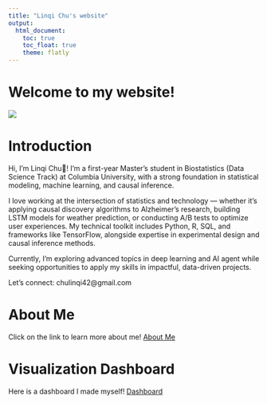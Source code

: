 ```yaml
---
title: "Linqi Chu's website"
output: 
  html_document:
    toc: true
    toc_float: true
    theme: flatly
---
```


# Welcome to my website!

![](picture.jpg)


# Introduction
Hi, I'm Linqi Chu👋! I'm a first-year Master's student in Biostatistics (Data Science Track) at Columbia University, with a strong foundation in statistical modeling, machine learning, and causal inference.

I love working at the intersection of statistics and technology — whether it's applying causal discovery algorithms to Alzheimer's research, building LSTM models for weather prediction, or conducting A/B tests to optimize user experiences. My technical toolkit includes Python, R, SQL, and frameworks like TensorFlow, alongside expertise in experimental design and causal inference methods.

Currently, I'm exploring advanced topics in deep learning and AI agent while seeking opportunities to apply my skills in impactful, data-driven projects.

Let's connect: chulinqi42@gmail.com

# About Me

Click on the link to learn more about me!
[About Me](About.html)

# Visualization Dashboard

Here is a dashboard I made myself!
[Dashboard](dashboard.html)
